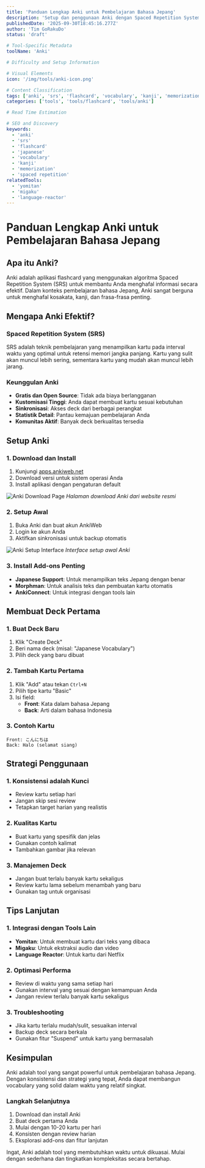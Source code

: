 ```yaml
---
title: 'Panduan Lengkap Anki untuk Pembelajaran Bahasa Jepang'
description: 'Setup dan penggunaan Anki dengan Spaced Repetition System (SRS) untuk menghafal kosakata dan kanji bahasa Jepang secara efektif.'
publishedDate: '2025-09-30T18:45:16.277Z'
author: 'Tim GoRakuDo'
status: 'draft'

# Tool-Specific Metadata
toolName: 'Anki'

# Difficulty and Setup Information

# Visual Elements
icon: '/img/tools/anki-icon.png'

# Content Classification
tags: ['anki', 'srs', 'flashcard', 'vocabulary', 'kanji', 'memorization']
categories: ['tools', 'tools/flashcard', 'tools/anki']

# Read Time Estimation

# SEO and Discovery
keywords:
  - 'anki'
  - 'srs'
  - 'flashcard'
  - 'japanese'
  - 'vocabulary'
  - 'kanji'
  - 'memorization'
  - 'spaced repetition'
relatedTools:
  - 'yomitan'
  - 'migaku'
  - 'language-reactor'
---
```


# Panduan Lengkap Anki untuk Pembelajaran Bahasa Jepang

## Apa itu Anki?

Anki adalah aplikasi flashcard yang menggunakan algoritma Spaced Repetition System (SRS) untuk membantu Anda menghafal informasi secara efektif. Dalam konteks pembelajaran bahasa Jepang, Anki sangat berguna untuk menghafal kosakata, kanji, dan frasa-frasa penting.

## Mengapa Anki Efektif?

### Spaced Repetition System (SRS)

SRS adalah teknik pembelajaran yang menampilkan kartu pada interval waktu yang optimal untuk retensi memori jangka panjang. Kartu yang sulit akan muncul lebih sering, sementara kartu yang mudah akan muncul lebih jarang.

### Keunggulan Anki

- **Gratis dan Open Source**: Tidak ada biaya berlangganan
- **Kustomisasi Tinggi**: Anda dapat membuat kartu sesuai kebutuhan
- **Sinkronisasi**: Akses deck dari berbagai perangkat
- **Statistik Detail**: Pantau kemajuan pembelajaran Anda
- **Komunitas Aktif**: Banyak deck berkualitas tersedia

## Setup Anki

### 1. Download dan Install

1. Kunjungi [apps.ankiweb.net](https://apps.ankiweb.net/)
2. Download versi untuk sistem operasi Anda
3. Install aplikasi dengan pengaturan default

![Anki Download Page](/img/tools/anki-download.png)
_Halaman download Anki dari website resmi_

### 2. Setup Awal

1. Buka Anki dan buat akun AnkiWeb
2. Login ke akun Anda
3. Aktifkan sinkronisasi untuk backup otomatis

![Anki Setup Interface](/img/tools/anki-setup.png)
_Interface setup awal Anki_

### 3. Install Add-ons Penting

- **Japanese Support**: Untuk menampilkan teks Jepang dengan benar
- **Morphman**: Untuk analisis teks dan pembuatan kartu otomatis
- **AnkiConnect**: Untuk integrasi dengan tools lain

## Membuat Deck Pertama

### 1. Buat Deck Baru

1. Klik "Create Deck"
2. Beri nama deck (misal: "Japanese Vocabulary")
3. Pilih deck yang baru dibuat

### 2. Tambah Kartu Pertama

1. Klik "Add" atau tekan `Ctrl+N`
2. Pilih tipe kartu "Basic"
3. Isi field:
   - **Front**: Kata dalam bahasa Jepang
   - **Back**: Arti dalam bahasa Indonesia

### 3. Contoh Kartu

```
Front: こんにちは
Back: Halo (selamat siang)
```

## Strategi Penggunaan

### 1. Konsistensi adalah Kunci

- Review kartu setiap hari
- Jangan skip sesi review
- Tetapkan target harian yang realistis

### 2. Kualitas Kartu

- Buat kartu yang spesifik dan jelas
- Gunakan contoh kalimat
- Tambahkan gambar jika relevan

### 3. Manajemen Deck

- Jangan buat terlalu banyak kartu sekaligus
- Review kartu lama sebelum menambah yang baru
- Gunakan tag untuk organisasi

## Tips Lanjutan

### 1. Integrasi dengan Tools Lain

- **Yomitan**: Untuk membuat kartu dari teks yang dibaca
- **Migaku**: Untuk ekstraksi audio dan video
- **Language Reactor**: Untuk kartu dari Netflix

### 2. Optimasi Performa

- Review di waktu yang sama setiap hari
- Gunakan interval yang sesuai dengan kemampuan Anda
- Jangan review terlalu banyak kartu sekaligus

### 3. Troubleshooting

- Jika kartu terlalu mudah/sulit, sesuaikan interval
- Backup deck secara berkala
- Gunakan fitur "Suspend" untuk kartu yang bermasalah

## Kesimpulan

Anki adalah tool yang sangat powerful untuk pembelajaran bahasa Jepang. Dengan konsistensi dan strategi yang tepat, Anda dapat membangun vocabulary yang solid dalam waktu yang relatif singkat.

### Langkah Selanjutnya

1. Download dan install Anki
2. Buat deck pertama Anda
3. Mulai dengan 10-20 kartu per hari
4. Konsisten dengan review harian
5. Eksplorasi add-ons dan fitur lanjutan

Ingat, Anki adalah tool yang membutuhkan waktu untuk dikuasai. Mulai dengan sederhana dan tingkatkan kompleksitas secara bertahap.
